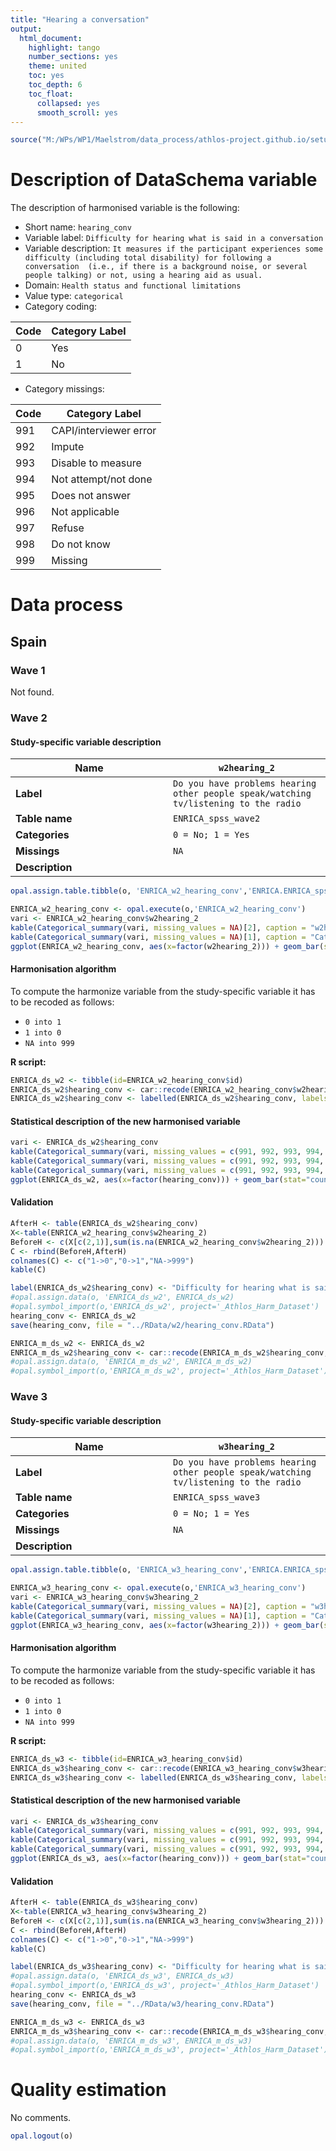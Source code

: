 ```yaml
---
title: "Hearing a conversation"
output:
  html_document:
    highlight: tango
    number_sections: yes
    theme: united
    toc: yes
    toc_depth: 6
    toc_float:
      collapsed: yes
      smooth_scroll: yes
---
```


<!-- ########################################################## --> 

<!-- # Installation, loading packages -->
<!-- **R script:** -->

```r
source("M:/WPs/WP1/Maelstrom/data_process/athlos-project.github.io/setup_iago.r")
```
<!-- ########################################################## --> 



# Description of DataSchema variable

The description of harmonised variable is the following:


* Short name: `hearing_conv`
* Variable label: `Difficulty for hearing what is said in a conversation`
* Variable description: `It measures if the participant experiences some difficulty (including total disability) for following a conversation  (i.e., if there is a background noise, or several people talking) or not, using a hearing aid as usual.`
* Domain: `Health status and functional limitations`
* Value type: `categorical`
* Category coding:

**Code** | **Category Label**
-------- | ------------------
0        | Yes
1        | No
* Category missings: 

**Code** | **Category Label**
----| ------------------
991 | CAPI/interviewer error
992 | Impute
993 | Disable to measure
994 | Not attempt/not done
995 | Does not answer
996 | Not applicable
997 | Refuse
998 | Do not know
999 | Missing

# Data process

## Spain

### Wave 1 

Not found.



### Wave 2 

#### Study-specific variable description




| **Name** | `w2hearing_2`|
|-|-|
| **Label** | `Do you have problems hearing other people speak/watching tv/listening to the radio`|
| **Table name** | `ENRICA_spss_wave2` |
| **Categories** | `0 = No; 1 = Yes` |
| **Missings** | `NA` |
| **Description** |  |


```r
opal.assign.table.tibble(o, 'ENRICA_w2_hearing_conv','ENRICA.ENRICA_spss_wave2', variables=list('w2hearing_2'), missings = TRUE)
```

```r
ENRICA_w2_hearing_conv <- opal.execute(o,'ENRICA_w2_hearing_conv')
vari <- ENRICA_w2_hearing_conv$w2hearing_2
kable(Categorical_summary(vari, missing_values = NA)[2], caption = "w2hearing_2")
kable(Categorical_summary(vari, missing_values = NA)[1], caption = "Category")
ggplot(ENRICA_w2_hearing_conv, aes(x=factor(w2hearing_2))) + geom_bar(stat="count", width=0.4, fill="steelblue") + xlab("Hearing - Difficulties") + ylab("Frequency")
```

#### Harmonisation algorithm

To compute the harmonize variable from the study-specific variable it has to be recoded as follows:

* `0 into 1` 
* `1 into 0` 
* `NA into 999`

**R script:**
```r
ENRICA_ds_w2 <- tibble(id=ENRICA_w2_hearing_conv$id)
ENRICA_ds_w2$hearing_conv <- car::recode(ENRICA_w2_hearing_conv$w2hearing_2, "0 = '1';1 = '0';NA = '999' ")
ENRICA_ds_w2$hearing_conv <- labelled(ENRICA_ds_w2$hearing_conv, labels = c(Yes=0, No=1,Missing=999, Do_not_know=998, Refuse=997, Not_applicable=996, Does_not_answer=995,  Not_attempt_not_done=994, Disable_to_measure=993, Impute=992, CAPI_interviewer_error=991))
```

#### Statistical description of the new harmonised variable
```r
vari <- ENRICA_ds_w2$hearing_conv
kable(Categorical_summary(vari, missing_values = c(991, 992, 993, 994, 995, 996, 997, 998, 999))[3], caption = "hearing_conv")
kable(Categorical_summary(vari, missing_values = c(991, 992, 993, 994, 995, 996, 997, 998, 999))[1], caption = "Category")
kable(Categorical_summary(vari, missing_values = c(991, 992, 993, 994, 995, 996, 997, 998, 999))[2], caption = "Type of missing")
ggplot(ENRICA_ds_w2, aes(x=factor(hearing_conv))) + geom_bar(stat="count", width=0.4, fill="steelblue") + xlab("Hearing - Difficulties") + ylab("Frequency")
```

#### Validation
```r
AfterH <- table(ENRICA_ds_w2$hearing_conv)
X<-table(ENRICA_w2_hearing_conv$w2hearing_2)
BeforeH <- c(X[c(2,1)],sum(is.na(ENRICA_w2_hearing_conv$w2hearing_2)))
C <- rbind(BeforeH,AfterH)
colnames(C) <- c("1->0","0->1","NA->999")
kable(C)
```






```r

label(ENRICA_ds_w2$hearing_conv) <- "Difficulty for hearing what is said in a conversation"
#opal.assign.data(o, 'ENRICA_ds_w2', ENRICA_ds_w2)
#opal.symbol_import(o,'ENRICA_ds_w2', project='_Athlos_Harm_Dataset')
hearing_conv <- ENRICA_ds_w2
save(hearing_conv, file = "../RData/w2/hearing_conv.RData")

ENRICA_m_ds_w2 <- ENRICA_ds_w2
ENRICA_m_ds_w2$hearing_conv <- car::recode(ENRICA_m_ds_w2$hearing_conv, "c(991, 992, 993, 994, 995, 996, 997,998, 999)=NA")
#opal.assign.data(o, 'ENRICA_m_ds_w2', ENRICA_m_ds_w2)
#opal.symbol_import(o,'ENRICA_m_ds_w2', project='_Athlos_Harm_Dataset')
```



### Wave 3

#### Study-specific variable description




| **Name** | `w3hearing_2`|
|-|-|
| **Label** | `Do you have problems hearing other people speak/watching tv/listening to the radio`|
| **Table name** | `ENRICA_spss_wave3` |
| **Categories** | `0 = No; 1 = Yes` |
| **Missings** | `NA` |
| **Description** |  |

```r
opal.assign.table.tibble(o, 'ENRICA_w3_hearing_conv','ENRICA.ENRICA_spss_wave3', variables=list('w3hearing_2'), missings = TRUE)
```

```r
ENRICA_w3_hearing_conv <- opal.execute(o,'ENRICA_w3_hearing_conv')
vari <- ENRICA_w3_hearing_conv$w3hearing_2
kable(Categorical_summary(vari, missing_values = NA)[2], caption = "w3hearing_2")
kable(Categorical_summary(vari, missing_values = NA)[1], caption = "Category")
ggplot(ENRICA_w3_hearing_conv, aes(x=factor(w3hearing_2))) + geom_bar(stat="count", width=0.4, fill="steelblue") + xlab("Hearing - Difficulties") + ylab("Frequency")
```

#### Harmonisation algorithm

To compute the harmonize variable from the study-specific variable it has to be recoded as follows:

* `0 into 1` 
* `1 into 0` 
* `NA into 999`

**R script:**
```r
ENRICA_ds_w3 <- tibble(id=ENRICA_w3_hearing_conv$id)
ENRICA_ds_w3$hearing_conv <- car::recode(ENRICA_w3_hearing_conv$w3hearing_2, "0 = '1';1 = '0';NA = '999' ")
ENRICA_ds_w3$hearing_conv <- labelled(ENRICA_ds_w3$hearing_conv, labels = c(Yes=0, No=1,Missing=999, Do_not_know=998, Refuse=997, Not_applicable=996, Does_not_answer=995,  Not_attempt_not_done=994, Disable_to_measure=993, Impute=992, CAPI_interviewer_error=991))
```

#### Statistical description of the new harmonised variable
```r
vari <- ENRICA_ds_w3$hearing_conv
kable(Categorical_summary(vari, missing_values = c(991, 992, 993, 994, 995, 996, 997, 998, 999))[3], caption = "hearing_conv")
kable(Categorical_summary(vari, missing_values = c(991, 992, 993, 994, 995, 996, 997, 998, 999))[1], caption = "Category")
kable(Categorical_summary(vari, missing_values = c(991, 992, 993, 994, 995, 996, 997, 998, 999))[2], caption = "Type of missing")
ggplot(ENRICA_ds_w3, aes(x=factor(hearing_conv))) + geom_bar(stat="count", width=0.4, fill="steelblue") + xlab("Hearing - Difficulties") + ylab("Frequency")
```

#### Validation
```r
AfterH <- table(ENRICA_ds_w3$hearing_conv)
X<-table(ENRICA_w3_hearing_conv$w3hearing_2)
BeforeH <- c(X[c(2,1)],sum(is.na(ENRICA_w3_hearing_conv$w3hearing_2)))
C <- rbind(BeforeH,AfterH)
colnames(C) <- c("1->0","0->1","NA->999")
kable(C)
```






```r

label(ENRICA_ds_w3$hearing_conv) <- "Difficulty for hearing what is said in a conversation"
#opal.assign.data(o, 'ENRICA_ds_w3', ENRICA_ds_w3)
#opal.symbol_import(o,'ENRICA_ds_w3', project='_Athlos_Harm_Dataset')
hearing_conv <- ENRICA_ds_w3
save(hearing_conv, file = "../RData/w3/hearing_conv.RData")

ENRICA_m_ds_w3 <- ENRICA_ds_w3
ENRICA_m_ds_w3$hearing_conv <- car::recode(ENRICA_m_ds_w3$hearing_conv, "c(991, 992, 993, 994, 995, 996, 997,998, 999)=NA")
#opal.assign.data(o, 'ENRICA_m_ds_w3', ENRICA_m_ds_w3)
#opal.symbol_import(o,'ENRICA_m_ds_w3', project='_Athlos_Harm_Dataset')
```



# Quality estimation
No comments.



```r
opal.logout(o)
```
